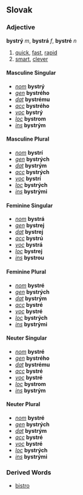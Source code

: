 == Slovak ==
=== Adjective ===
'''bystrý''' ''m'', '''bystrá''' ''f'', '''bystré''' ''n''
# [[quick]], [[fast]], [[rapid]]
# [[smart]], [[clever]]
==== Masculine Singular ====
* ''[[nominative|nom]]'' '''bystrý'''
* ''[[genitive|gen]]'' '''bystrého'''
* ''[[dative|dat]]'' '''bystrému'''
* ''[[accusative|acc]]'' '''bystrého'''
* ''[[vocative|voc]]'' '''bystrý'''
* ''[[locative|loc]]'' '''bystrom'''
* ''[[instrumental|ins]]'' '''bystrým'''
==== Masculine Plural ====
* ''[[nominative|nom]]'' '''bystrí'''
* ''[[genitive|gen]]'' '''bystrých'''
* ''[[dative|dat]]'' '''bystrým'''
* ''[[accusative|acc]]'' '''bystrých'''
* ''[[vocative|voc]]'' '''bystrí'''
* ''[[locative|loc]]'' '''bystrých'''
* ''[[instrumental|ins]]'' '''bystrými'''
==== Feminine Singular ====
* ''[[nominative|nom]]'' '''bystrá'''
* ''[[genitive|gen]]'' '''bystrej'''
* ''[[dative|dat]]'' '''bystrej'''
* ''[[accusative|acc]]'' '''bystrú'''
* ''[[vocative|voc]]'' '''bystrá'''
* ''[[locative|loc]]'' '''bystrej'''
* ''[[instrumental|ins]]'' '''bystrou'''
==== Feminine Plural ====
* ''[[nominative|nom]]'' '''bystré'''
* ''[[genitive|gen]]'' '''bystrých'''
* ''[[dative|dat]]'' '''bystrým'''
* ''[[accusative|acc]]'' '''bystré'''
* ''[[vocative|voc]]'' '''bystré'''
* ''[[locative|loc]]'' '''bystrých'''
* ''[[instrumental|ins]]'' '''bystrými'''
==== Neuter Singular ====
* ''[[nominative|nom]]'' '''bystré'''
* ''[[genitive|gen]]'' '''bystrého'''
* ''[[dative|dat]]'' '''bystrému'''
* ''[[accusative|acc]]'' '''bystré'''
* ''[[vocative|voc]]'' '''bystré'''
* ''[[locative|loc]]'' '''bystrom'''
* ''[[instrumental|ins]]'' '''bystrým'''
==== Neuter Plural ====
* ''[[nominative|nom]]'' '''bystré'''
* ''[[genitive|gen]]'' '''bystrých'''
* ''[[dative|dat]]'' '''bystrým'''
* ''[[accusative|acc]]'' '''bystré'''
* ''[[vocative|voc]]'' '''bystré'''
* ''[[locative|loc]]'' '''bystrých'''
* ''[[instrumental|ins]]'' '''bystrými'''
=== Derived Words ===
*[[bistro]]